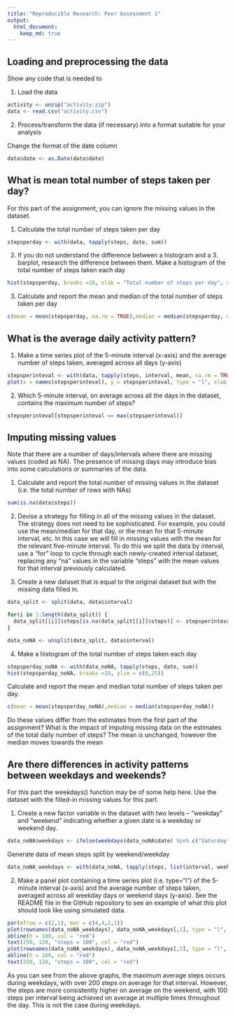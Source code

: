 ```yaml
---
title: "Reproducible Research: Peer Assessment 1"
output: 
  html_document:
    keep_md: true
---
```



## Loading and preprocessing the data
Show any code that is needed to

1. Load the data
```r
activity <- unzip("activity.zip")
data <- read.csv("activity.csv")
```


2. Process/transform the data (if necessary) into a format suitable for your analysis

Change the format of the date column
```r
data$date <- as.Date(data$date)

```


## What is mean total number of steps taken per day?

For this part of the assignment, you can ignore the missing values in the dataset.

1. Calculate the total number of steps taken per day
```r
stepsperday <- with(data, tapply(steps, date, sum))
```

2. If you do not understand the difference between a histogram and a 3. barplot, research the difference between them. Make a histogram of the total number of steps taken each day
```r
hist(stepsperday, breaks =10, xlab = "Total number of steps per day", ylim = c(0,25))
```

3. Calculate and report the mean and median of the total number of steps taken per day
```r
c(mean = mean(stepsperday, na.rm = TRUE),median = median(stepsperday, na.rm = TRUE))

```

## What is the average daily activity pattern?

1. Make a time series plot of the 5-minute interval (x-axis) and the average number of steps taken, averaged across all days (y-axis)
```r
stepsperinteval <- with(data, tapply(steps, interval, mean, na.rm = TRUE))
plot(x = names(stepsperinteval), y = stepsperinteval, type = "l", xlab = "interval", ylab = "average steps")

```

2. Which 5-minute interval, on average across all the days in the dataset, contains the maximum number of steps?
```r
stepsperinteval[stepsperinteval == max(stepsperinteval)]
```

## Imputing missing values

Note that there are a number of days/intervals where there are missing values (coded as NA). The presence of missing days may introduce bias into some calculations or summaries of the data.

1. Calculate and report the total number of missing values in the dataset (i.e. the total number of rows with NAs)
```r
sum(is.na(data$steps))
```


2. Devise a strategy for filling in all of the missing values in the dataset. The strategy does not need to be sophisticated. For example, you could use the mean/median for that day, or the mean for that 5-minute interval, etc.
In this case we will fill in missing values with the mean for the relevant five-minute interval.
To do this we split the data by interval, use a "for" loop to cycle through each newly-created interval dataset, replacing any "na" values in the variable "steps" with the mean values for that interval previously calculated.

3. Create a new dataset that is equal to the original dataset but with the missing data filled in.
```r
data_split <- split(data, data$interval)

for(i in 1:length(data_split)) {
  data_split[[i]]$steps[is.na(data_split[[i]]$steps)] <- stepsperinteval[i]
}

data_noNA <- unsplit(data_split, data$interval)
```

4. Make a histogram of the total number of steps taken each day 
```r
stepsperday_noNA <- with(data_noNA, tapply(steps, date, sum))
hist(stepsperday_noNA, breaks =10, ylim = c(0,25))
```

Calculate and report the mean and median total number of steps taken per day.
```r
c(mean = mean(stepsperday_noNA),median = median(stepsperday_noNA))
```

Do these values differ from the estimates from the first part of the assignment? What is the impact of imputing missing data on the estimates of the total daily number of steps? The mean is unchanged, however the median moves towards the mean

## Are there differences in activity patterns between weekdays and weekends?

For this part the weekdays() function may be of some help here. Use the dataset with the filled-in missing values for this part.

1. Create a new factor variable in the dataset with two levels – “weekday” and “weekend” indicating whether a given date is a weekday or weekend day.
```r
data_noNA$weekdays <- ifelse(weekdays(data_noNA$date) %in% c("Saturday","Sunday"), "weekend", "weekday")

```

Generate data of mean steps split by weekend/weekday
```r
data_noNA_weekdays <- with(data_noNA, tapply(steps, list(interval, weekdays), mean))
```

2. Make a panel plot containing a time series plot (i.e. type="l") of the 5-minute interval (x-axis) and the average number of steps taken, averaged across all weekday days or weekend days (y-axis). See the README file in the GitHub repository to see an example of what this plot should look like using simulated data.
```r
par(mfrow = c(2,1), mar = c(4,4,2,1))
plot(rownames(data_noNA_weekdays), data_noNA_weekdays[,1], type = "l", main = colnames(data_noNA_weekdays)[1], xlab = "Interval", ylab = "average steps", ylim = c(0,250))
abline(h = 100, col = "red")
text(250, 120, "steps = 100", col = "red")
plot(rownames(data_noNA_weekdays), data_noNA_weekdays[,2], type = "l", main = colnames(data_noNA_weekdays)[2], xlab = "Interval", ylab = "average steps", ylim = c(0,250))
abline(h = 100, col = "red")
text(250, 120, "steps = 100", col = "red")
```

As you can see from the above graphs, the maximum average steps occurs during weekdays, with over 200 steps on average for that interval. However, the steps are more consistently higher on average on the weekend, with 100 steps per interval being achieved on average at multiple times throughout the day. This is not the case during weekdays.
